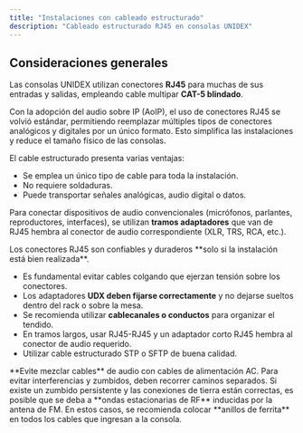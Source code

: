 ```yaml
---
title: "Instalaciones con cableado estructurado"
description: "Cableado estructurado RJ45 en consolas UNIDEX"
---
```


## Consideraciones generales

Las consolas UNIDEX utilizan conectores **RJ45** para muchas de sus entradas y salidas, empleando cable multipar **CAT-5 blindado**.

Con la adopción del audio sobre IP (AoIP), el uso de conectores RJ45 se volvió estándar, permitiendo reemplazar múltiples tipos de conectores analógicos y digitales por un único formato. Esto simplifica las instalaciones y reduce el tamaño físico de las consolas.

El cable estructurado presenta varias ventajas:

- Se emplea un único tipo de cable para toda la instalación.
- No requiere soldaduras.
- Puede transportar señales analógicas, audio digital o datos.

Para conectar dispositivos de audio convencionales (micrófonos, parlantes, reproductores, interfaces), se utilizan **tramos adaptadores** que van de RJ45 hembra al conector de audio correspondiente (XLR, TRS, RCA, etc.).

<Warning>
  Los conectores RJ45 son confiables y duraderos **solo si la instalación está bien realizada**.

  - Es fundamental evitar cables colgando que ejerzan tensión sobre los conectores.
  - Los adaptadores **UDX deben fijarse correctamente** y no dejarse sueltos dentro del rack o sobre la mesa.
  - Se recomienda utilizar **cablecanales o conductos** para organizar el tendido.
  - En tramos largos, usar RJ45-RJ45 y un adaptador corto RJ45 hembra al conector de audio requerido.
  - Utilizar cable estructurado STP o SFTP de buena calidad.
</Warning>

<Warning>
  **Evite mezclar cables** de audio con cables de alimentación AC. Para evitar interferencias y zumbidos, deben recorrer caminos separados.
</Warning>

<Warning>
  Si existe un zumbido persistente y las conexiones de tierra están correctas, es posible que se deba a **ondas estacionarias de RF** inducidas por la antena de FM. En estos casos, se recomienda colocar **anillos de ferrita** en todos los cables que ingresan a la consola.
</Warning>